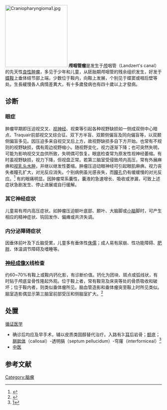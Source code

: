 [[File:Craniopharyngioma1.jpg|200px]]
'''颅咽管瘤'''是发生于[[颅|颅]]咽管（Landzert's canal）的先天性[[良性肿瘤|良性]][[肿瘤|肿瘤]]，多见于少年和儿童，从胚胎期颅咽管的残余组织发生，好发于[[蝶鞍|蝶鞍]]上垂体结节部上端，少数位于鞍内，向鞍上发展，个别见于蝶窦或咽后壁等处。生長緩慢各人病情差異大，有十多歲發病也有四十歲以上才發病。

== 诊断 ==

=== 眼症 ===

肿瘤早期即压迫视交叉、[[视神经|视神经]]、视束等引起各种视野缺损如一侧成双侧中心暗点、Traquair前部视交叉综合征、双下方半盲、双颞侧偏盲及同向偏盲等，以双颞侧偏盲多见。因压迫多来自视交叉后上方，故视野缺损多自下方开始。也常有不规则的视野缺损，偶有周边视野缩小。随视野变化，视力逐渐下降；也可突然失明，可能为影响视交叉血供所致，失明偶可恢复。眼底检查常为原发性视神经萎缩。有时虽视野缺损，视力下降，但视盘正常。若第三脑室受侵致颅内高压，常有外展麻痹和[[视乳头水肿|视乳头水肿]]，并继以继发性萎缩。肿瘤压迫动眼神经可引起眼肌麻痹。视力丧失者瞳孔扩大，对光反应消失。个别病例虽光感丧失，而[[瞳孔|瞳孔]]仍有缓缓慢的对光反应。<ref name="urlEndocrine Pathology">{{cite web |url=http://library.med.utah.edu/WebPath/ENDOHTML/ENDO115.html |title=Endocrine Pathology |work= |accessdate=2009-05-08 |archive-date=2017-07-20 |archive-url=https://web.archive.org/web/20170720023704/http://library.med.utah.edu/WebPath/ENDOHTML/ENDO115.html |dead-url=no }}</ref> 有的眼痛明显。因肿瘤常系囊性，囊液的急速增长、吸收或渗漏，可致上述症状急剧发生、停止进展或自行缓解。

=== 其它神经症状 ===

儿童易有颅内高压症状。如肿瘤压迫额叶底部、颞叶、大脑脚或[[小脑|小脑]]脚时，可产生相应的精神症状、钩回发作、偏瘫或共济失调。

=== 内分泌障碍症状 ===

因垂体前叶及下丘脑受累，儿童多有垂体性[[侏儒|侏儒]]；成人易有尿崩、性功能障碍、[[肥胖|肥胖]]、体温调节障碍及嗜睡等。

=== [[神经成像|神经成像]]X线检查 ===

约60~70%有鞍上或鞍内钙化影，有诊断价值。钙化为团块、斑点或弧线状，有时贴于颅底呈骨性隆起外观。位于鞍上者，常有鞍背及床突等处的骨质吸收和破坏；位于鞍内者，则类似垂体瘤所见。脑血管造影和垂体瘤突至鞍上时所见类似。脑室造影偶显示第三脑室前部受压和侧脑室扩大。<ref name=pmid17630614>{{cite journal
 |author=Garrè ML, Cama A |title=Craniopharyngioma: modern concepts in pathogenesis and treatment |journal=Curr. Opin. Pediatr. |volume=19 |issue=4 |pages=471–9 |year=2007 |pmid=17630614 |doi=10.1097/MOP.0b013e3282495a22 }}</ref>

== 处置 ==
[[循证医学|循证医学]]
*确诊后均应及早手术，辅以皮质类固醇替代治疗。入路有3:[[耳|耳]]后岩骨；[[额|额]]底；[[胼胝体|胼胝体]]（callosal）-透明膈（septum pellucidum）-穹窿（interforniceal）<ref>[http://www.cmt.com.cn/Index/search?msg_key=%E9%A2%85%E5%92%BD%E7%AE%A1%E7%98%A4]</ref>
*[[中医|中医]]

==参考文献==
{{reflist}}

{{Endocrine gland neoplasia}}

[[Category:脑瘤|Category:脑瘤]]
